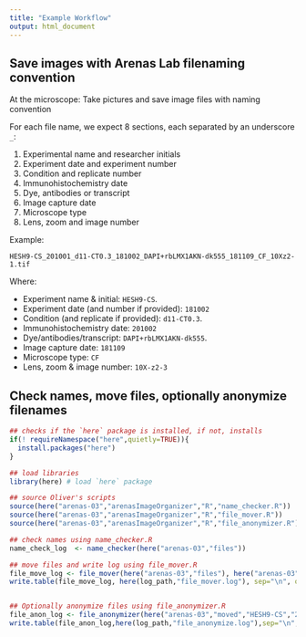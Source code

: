 ```yaml
---
title: "Example Workflow"
output: html_document
---
```


## Save images with Arenas Lab filenaming convention

At the microscope: Take pictures and save image files with naming convention

For each file name, we expect 8 sections, each separated by an underscore `_`:

1. Experimental name and researcher initials
2. Experiment date and experiment number
3. Condition and replicate number
4. Immunohistochemistry date
5. Dye, antibodies or transcript
6. Image capture date
7. Microscope type
8. Lens, zoom and image number

Example:

`HESH9-CS_201001_d11-CT0.3_181002_DAPI+rbLMX1AKN-dk555_181109_CF_10Xz2-1.tif`

Where:

- Experiment name & initial: `HESH9-CS`. 
- Experiment date (and number if provided): `181002`
- Condition (and replicate if provided): `d11-CT0.3`.
- Immunohistochemistry date: `201002`
- Dye/antibodies/transcript: `DAPI+rbLMX1AKN-dk555`.
- Image capture date: `181109`
- Microscope type: `CF`
- Lens, zoom & image number: `10X-z2-3`


## Check names, move files, optionally anonymize filenames

```r
## checks if the `here` package is installed, if not, installs 
if(! requireNamespace("here",quietly=TRUE)){
  install.packages("here")
}

## load libraries
library(here) # load `here` package

## source Oliver's scripts
source(here("arenas-03","arenasImageOrganizer","R","name_checker.R"))
source(here("arenas-03","arenasImageOrganizer","R","file_mover.R"))
source(here("arenas-03","arenasImageOrganizer","R","file_anonymizer.R"))

```


```r
## check names using name_checker.R
name_check_log  <- name_checker(here("arenas-03","files"))

## move files and write log using file_mover.R
file_move_log <- file_mover(here("arenas-03","files"), here("arenas-03","moved"))
write.table(file_move_log, here(log_path,"file_mover.log"), sep="\n", quote=F, row.names=F, col.names=F)


## Optionally anonymize files using file_anonymizer.R
file_anon_log <- file_anonymizer(here("arenas-03","moved","HESH9-CS","201001","GFP"),deleteOrig=FALSE)
write.table(file_anon_log,here(log_path,"file_anonymize.log"),sep="\n",quote=F,row.names=F,col.names=F)

```




